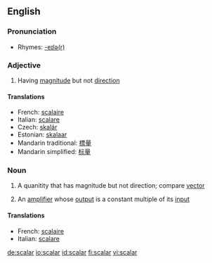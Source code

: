 ==English==

===Pronunciation===
*Rhymes: [[Rhymes:English:-eɪlə(r)|-eɪlə(r)]]

===Adjective===
{{en-adj|-}}

# {{mathematics}} Having [[magnitude]] but not [[direction]]

====Translations====

*French: [[scalaire]]
*Italian: [[scalare]]
*Czech: [[skalár]]
*Estonian: [[skalaar]]
*Mandarin traditional: [[標量]]
*Mandarin simplified: [[标量]]

===Noun===
{{wikipedia}}
{{en-noun}}

# {{mathematics}} A quanitity that has magnitude but not direction; compare [[vector]]
# {{electronics}} An [[amplifier]] whose [[output]] is a constant multiple of its [[input]]

====Translations====

*French: [[scalaire]] {{m}}
*Italian: [[scalare]] {{m}}

[[de:scalar]]
[[io:scalar]]
[[id:scalar]]
[[fi:scalar]]
[[vi:scalar]]